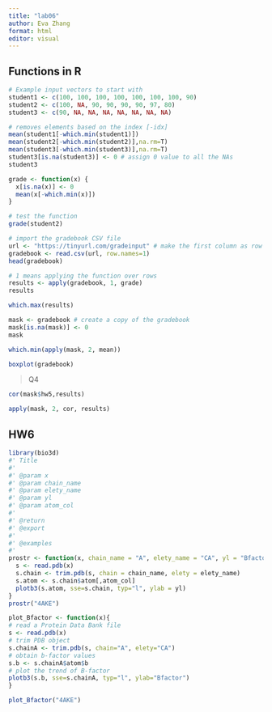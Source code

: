 ```yaml
---
title: "lab06"
author: Eva Zhang
format: html
editor: visual
---
```


## Functions in R

```r
# Example input vectors to start with
student1 <- c(100, 100, 100, 100, 100, 100, 100, 90)
student2 <- c(100, NA, 90, 90, 90, 90, 97, 80)
student3 <- c(90, NA, NA, NA, NA, NA, NA, NA)
```

```r
# removes elements based on the index [-idx]
mean(student1[-which.min(student1)])
mean(student2[-which.min(student2)],na.rm=T)
mean(student3[-which.min(student3)],na.rm=T)
student3[is.na(student3)] <- 0 # assign 0 value to all the NAs
student3
```

```r
grade <- function(x) {
  x[is.na(x)] <- 0
  mean(x[-which.min(x)])
}
```

```r
# test the function 
grade(student2)
```

```r
# import the gradebook CSV file
url <- "https://tinyurl.com/gradeinput" # make the first column as row names 
gradebook <- read.csv(url, row.names=1)
head(gradebook)
```

```r
# 1 means applying the function over rows
results <- apply(gradebook, 1, grade)
results
```

```r
which.max(results)
```

```r
mask <- gradebook # create a copy of the gradebook
mask[is.na(mask)] <- 0
mask
```

```r
which.min(apply(mask, 2, mean))
```

```r
boxplot(gradebook)
```

> Q4

```r
cor(mask$hw5,results)
```

```r
apply(mask, 2, cor, results)
```



## HW6

```r
library(bio3d) 
#' Title
#'
#' @param x 
#' @param chain_name 
#' @param elety_name 
#' @param yl 
#' @param atom_col 
#'
#' @return
#' @export
#'
#' @examples
#' 
prostr <- function(x, chain_name = "A", elety_name = "CA", yl = "Bfactor", atom_col = "b"){
  s <- read.pdb(x)
  s.chain <- trim.pdb(s, chain = chain_name, elety = elety_name)
  s.atom <- s.chain$atom[,atom_col]
  plotb3(s.atom, sse=s.chain, typ="l", ylab = yl)
}
prostr("4AKE")
```
```r
plot_Bfactor <- function(x){
# read a Protein Data Bank file
s <- read.pdb(x)
# trim PDB object
s.chainA <- trim.pdb(s, chain="A", elety="CA")
# obtain b-factor values
s.b <- s.chainA$atom$b
# plot the trend of B-factor
plotb3(s.b, sse=s.chainA, typ="l", ylab="Bfactor")
}

plot_Bfactor("4AKE")
```

